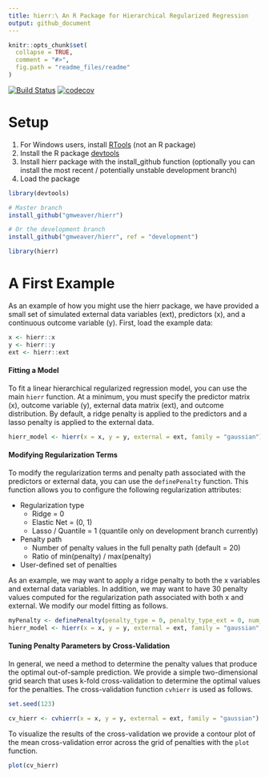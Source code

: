 ```yaml
---
title: hierr:\ An R Package for Hierarchical Regularized Regression
output: github_document
---
```


<!-- README.md is generated from README.Rmd. Please edit that file -->

```r
knitr::opts_chunk$set(
  collapse = TRUE,
  comment = "#>",
  fig.path = "readme_files/readme"
)
```

[![Build Status](https://travis-ci.org/USCbiostats/hierr.svg?branch=master)](https://travis-ci.org/gmweaver/hierr)
[![codecov](https://codecov.io/gh/gmweaver/hierr/branch/master/graph/badge.svg)](https://codecov.io/gh/gmweaver/hierr)

# Setup

1. For Windows users, install [RTools](https://cran.r-project.org/bin/windows/Rtools/) (not an R package)
2. Install the R package [devtools](https://github.com/hadley/devtools)
2. Install hierr package with the install_github function (optionally you can install the most recent / potentially unstable development branch)
3. Load the package 

```r
library(devtools)

# Master branch
install_github("gmweaver/hierr")

# Or the development branch
install_github("gmweaver/hierr", ref = "development")
```
```r
library(hierr)
```

# A First Example

As an example of how you might use the hierr package, we have provided a small set of simulated external data variables (ext), predictors (x), and a continuous outcome variable (y). First, load the example data:

```r
x <- hierr::x
y <- hierr::y
ext <- hierr::ext
```

#### Fitting a Model

To fit a linear hierarchical regularized regression model, you can use the main `hierr` function. At a minimum, you must specify the predictor matrix (x), outcome variable (y), external data matrix (ext), and outcome distribution. By default, a ridge penalty is applied to the predictors and a lasso penalty is applied to the external data.

```r
hierr_model <- hierr(x = x, y = y, external = ext, family = "gaussian")
```

#### Modifying Regularization Terms

To modify the regularization terms and penalty path associated with the predictors or external data, you can use the `definePenalty` function. This function allows you to configure the following regularization attributes:

* Regularization type 
    - Ridge = 0
    - Elastic Net = (0, 1)
    - Lasso / Quantile = 1 (quantile only on development branch currently) 
* Penalty path
    - Number of penalty values in the full penalty path (default = 20)
    - Ratio of min(penalty) / max(penalty) 
* User-defined set of penalties

As an example, we may want to apply a ridge penalty to both the x variables and external data variables. In addition, we may want to have 30 penalty values computed for the regularization path associated with both x and external. We modify our model fitting as follows.

```r
myPenalty <- definePenalty(penalty_type = 0, penalty_type_ext = 0, num_penalty = 30, num_penalty_ext = 30)
hierr_model <- hierr(x = x, y = y, external = ext, family = "gaussian", penalty = myPenalty)
```

#### Tuning Penalty Parameters by Cross-Validation

In general, we need a method to determine the penalty values that produce the optimal out-of-sample prediction. We provide a simple two-dimensional grid search that uses k-fold cross-validation to determine the optimal values for the penalties. The cross-validation function `cvhierr` is used as follows.

```r
set.seed(123)
```

```r
cv_hierr <- cvhierr(x = x, y = y, external = ext, family = "gaussian")
```
To visualize the results of the cross-validation we provide a contour plot of the mean cross-validation error across the grid of penalties with the `plot` function.

```r
plot(cv_hierr)
```
